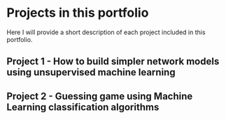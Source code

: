 # Projects in this portfolio

Here I will provide a short description of each project included in this portfolio.

## Project 1 - How to build simpler network models using unsupervised machine learning

## Project 2 - Guessing game using Machine Learning classification algorithms